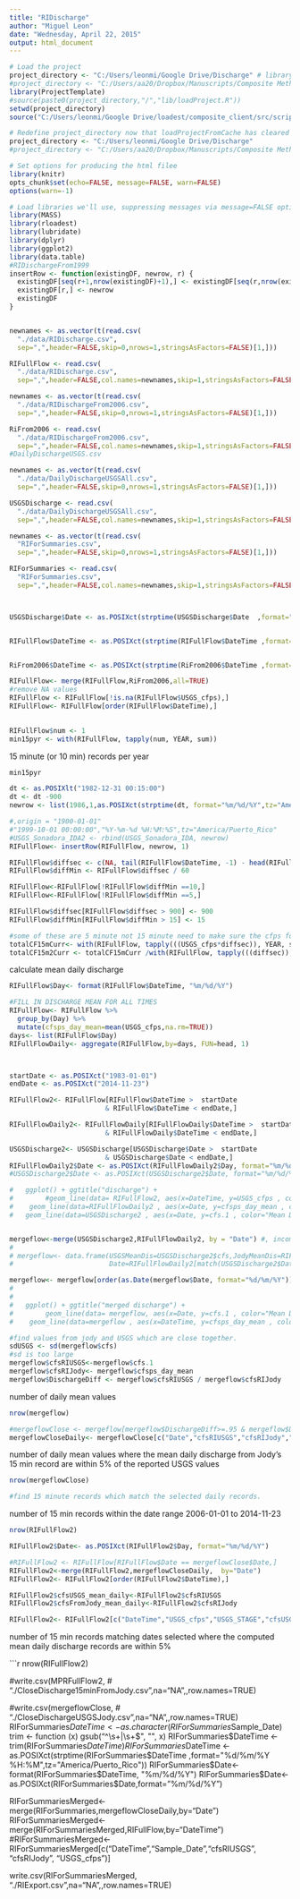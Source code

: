 ```yaml
---
title: "RIDischarge"
author: "Miguel Leon"
date: "Wednesday, April 22, 2015"
output: html_document
---
```



```r


# Load the project
project_directory <- "C:/Users/leonmi/Google Drive/Discharge" # library(devtools)
#project_directory <- "C:/Users/aa20/Dropbox/Manuscripts/Composite Method/composite_client"
library(ProjectTemplate)
#source(paste0(project_directory,"/","lib/loadProject.R"))
setwd(project_directory)
source("C:/Users/leonmi/Google Drive/loadest/composite_client/src/scripts/reportHelpers.R")

# Redefine project_directory now that loadProjectFromCache has cleared the old variable
project_directory <- "C:/Users/leonmi/Google Drive/Discharge" 
#project_directory <- "C:/Users/aa20/Dropbox/Manuscripts/Composite Method/composite_client"

# Set options for producing the html filee
library(knitr)
opts_chunk$set(echo=FALSE, message=FALSE, warn=FALSE)
options(warn=-1)

# Load libraries we'll use, suppressing messages via message=FALSE option to knitr chunk
library(MASS)
library(rloadest)
library(lubridate)
library(dplyr)
library(ggplot2)
library(data.table)
#RIDischargeFrom1999
insertRow <- function(existingDF, newrow, r) {
  existingDF[seq(r+1,nrow(existingDF)+1),] <- existingDF[seq(r,nrow(existingDF)),]
  existingDF[r,] <- newrow
  existingDF
}


newnames <- as.vector(t(read.csv(
  "./data/RIDischarge.csv",
  sep=",",header=FALSE,skip=0,nrows=1,stringsAsFactors=FALSE)[1,]))

RIFullFlow <- read.csv(
  "./data/RIDischarge.csv",
  sep=",",header=FALSE,col.names=newnames,skip=1,stringsAsFactors=FALSE)

newnames <- as.vector(t(read.csv(
  "./data/RIDischargeFrom2006.csv",
  sep=",",header=FALSE,skip=0,nrows=1,stringsAsFactors=FALSE)[1,]))

RiFrom2006 <- read.csv(
  "./data/RIDischargeFrom2006.csv",
  sep=",",header=FALSE,col.names=newnames,skip=1,stringsAsFactors=FALSE)
#DailyDischargeUSGS.csv

newnames <- as.vector(t(read.csv(
  "./data/DailyDischargeUSGSAll.csv",
  sep=",",header=FALSE,skip=0,nrows=1,stringsAsFactors=FALSE)[1,]))

USGSDischarge <- read.csv(
  "./data/DailyDischargeUSGSAll.csv",
  sep=",",header=FALSE,col.names=newnames,skip=1,stringsAsFactors=FALSE)

newnames <- as.vector(t(read.csv(
  "RIForSummaries.csv",
  sep=",",header=FALSE,skip=0,nrows=1,stringsAsFactors=FALSE)[1,]))

RIForSummaries <- read.csv(
  "RIForSummaries.csv",
  sep=",",header=FALSE,col.names=newnames,skip=1,stringsAsFactors=FALSE)



USGSDischarge$Date <- as.POSIXct(strptime(USGSDischarge$Date  ,format="%m/%d/%Y"))


RIFullFlow$DateTime <- as.POSIXct(strptime(RIFullFlow$DateTime ,format="%m/%d/%Y %H:%M",tz="America/Puerto_Rico"))


RiFrom2006$DateTime <- as.POSIXct(strptime(RiFrom2006$DateTime ,format="%m/%d/%Y %H:%M",tz="America/Puerto_Rico"))

RIFullFlow<- merge(RIFullFlow,RiFrom2006,all=TRUE)
#remove NA values 
RIFullFlow <- RIFullFlow[!is.na(RIFullFlow$USGS_cfps),]
RIFullFlow<- RIFullFlow[order(RIFullFlow$DateTime),]
  

RIFullFlow$num <- 1
min15pyr <- with(RIFullFlow, tapply(num, YEAR, sum))

```

15 minute (or 10 min) records per year

```r

min15pyr

dt <- as.POSIXlt("1982-12-31 00:15:00")
dt <- dt -900
newrow <- list(1986,1,as.POSIXct(strptime(dt, format="%m/%d/%Y",tz="America/Puerto_Rico")),NA,NA,1986,1) #%H:%M:%S

#,origin = "1900-01-01"
#"1999-10-01 00:00:00","%Y-%m-%d %H:%M:%S",tz="America/Puerto_Rico"
#USGS_Sonadora_IDA2 <- rbind(USGS_Sonadora_IDA, newrow)
RIFullFlow<- insertRow(RIFullFlow, newrow, 1)

RIFullFlow$diffsec <- c(NA, tail(RIFullFlow$DateTime, -1) - head(RIFullFlow$DateTime, -1))
RIFullFlow$diffMin <- RIFullFlow$diffsec / 60

RIFullFlow<-RIFullFlow[!RIFullFlow$diffMin ==10,]
RIFullFlow<-RIFullFlow[!RIFullFlow$diffMin ==5,]

RIFullFlow$diffsec[RIFullFlow$diffsec > 900] <- 900
RIFullFlow$diffMin[RIFullFlow$diffMin > 15] <- 15

#some of these are 5 minute not 15 minute need to make sure the cfps for each record represents the right amount of time. 
totalCF15mCurr<- with(RIFullFlow, tapply(((USGS_cfps*diffsec)), YEAR, sum))
totalCF15m2Curr <- totalCF15mCurr /with(RIFullFlow, tapply(((diffsec)), YEAR, sum))


```

calculate mean daily discharge

```r

RIFullFlow$Day<- format(RIFullFlow$DateTime, "%m/%d/%Y") 

#FILL IN DISCHARGE MEAN FOR ALL TIMES 
RIFullFlow<- RIFullFlow %>%
  group_by(Day) %>% 
  mutate(cfsps_day_mean=mean(USGS_cfps,na.rm=TRUE))
days<- list(RIFullFlow$Day)
RIFullFlowDaily<- aggregate(RIFullFlow,by=days, FUN=head, 1)



startDate <- as.POSIXct("1983-01-01") 
endDate <- as.POSIXct("2014-11-23")

RIFullFlow2<- RIFullFlow[RIFullFlow$DateTime >  startDate 
                        & RIFullFlow$DateTime < endDate,]

RIFullFlowDaily2<- RIFullFlowDaily[RIFullFlowDaily$DateTime >  startDate 
                        & RIFullFlowDaily$DateTime < endDate,]

USGSDischarge2<- USGSDischarge[USGSDischarge$Date >  startDate 
                        & USGSDischarge$Date < endDate,]
RIFullFlowDaily2$Date <- as.POSIXct(RIFullFlowDaily2$Day, format="%m/%d/%Y")
#USGSDischarge2$Date <- as.POSIXct(USGSDischarge2$Date, format="%m/%d/%Y")

#   ggplot() + ggtitle("discharge") + 
#        #geom_line(data= RIFullFlow2, aes(x=DateTime, y=USGS_cfps , color="Full flow from Jody"))+
#    geom_line(data=RIFullFlowDaily2 , aes(x=Date, y=cfsps_day_mean , color="Mean Daily Discharge calculated from Jody"),alpha=.5)+
#   geom_line(data=USGSDischarge2 , aes(x=Date, y=cfs.1 , color="Mean Daily Discharge USGS"),alpha=.5)


mergeflow<-merge(USGSDischarge2,RIFullFlowDaily2, by = "Date") #, incomparables
# 
# mergeflow<- data.frame(USGSMeanDis=USGSDischarge2$cfs,JodyMeanDis=RIFullFlowDaily2$cfsps_day_mean, 
#                        Date=RIFullFlowDaily2[match(USGSDischarge2$Date,RIFullFlowDaily2$Date),])

mergeflow<- mergeflow[order(as.Date(mergeflow$Date, format="%d/%m/%Y")),]
# 
# 
#   ggplot() + ggtitle("merged discharge") + 
#        geom_line(data= mergeflow, aes(x=Date, y=cfs.1 , color="Mean Daily Discharge USGS"))+
#    geom_line(data=mergeflow , aes(x=DateTime, y=cfsps_day_mean , color="Mean Daily Discharge"),alpha=.5)

#find values from jody and USGS which are close together. 
sdUSGS <- sd(mergeflow$cfs)
#sd is too large 
mergeflow$cfsRIUSGS<-mergeflow$cfs.1
mergeflow$cfsRIJody<- mergeflow$cfsps_day_mean
mergeflow$DischargeDiff <- mergeflow$cfsRIUSGS / mergeflow$cfsRIJody
```

number of daily mean values  

```r

nrow(mergeflow)

#mergeflowClose <- mergeflow[mergeflow$DischargeDiff>=.95 & mergeflow$DischargeDiff<=1.05,]
mergeflowCloseDaily<- mergeflowClose[c("Date","cfsRIUSGS","cfsRIJody","DischargeDiff")]
```

number of daily mean values where the mean daily discharge from Jody's 15 min record are within 5% of the reported USGS values  

```r

nrow(mergeflowClose)

#find 15 minute records which match the selected daily records. 
```

number of 15 min records within the date range  2006-01-01 to 2014-11-23


```r
nrow(RIFullFlow2)

RIFullFlow2$Date<- as.POSIXct(RIFullFlow2$Day, format="%m/%d/%Y")

#RIFullFlow2 <- RIFullFlow[RIFullFlow$Date == mergeflowClose$Date,]
RIFullFlow2<-merge(RIFullFlow2,mergeflowCloseDaily,  by="Date")
RIFullFlow2<- RIFullFlow2[order(RIFullFlow2$DateTime),]

RIFullFlow2$cfsUSGS_mean_daily<-RIFullFlow2$cfsRIUSGS
RIFullFlow2$cfsFromJody_mean_daily<-RIFullFlow2$cfsRIJody

RIFullFlow2<- RIFullFlow2[c("DateTime","USGS_cfps","USGS_STAGE","cfsUSGS_mean_daily","cfsFromJody_mean_daily")]

```

number of 15 min records matching dates selected where the computed mean daily discharge records are within 5% 


```r
nrow(RIFullFlow2)




#write.csv(MPRFullFlow2,
 #    "./CloseDischarge15minFromJody.csv",na="NA",,row.names=TRUE)

#write.csv(mergeflowClose,
#     "./CloseDischargeUSGSJody.csv",na="NA",,row.names=TRUE)
RIForSummaries$DateTime <- as.character(RIForSummaries$Sample_Date)
trim <- function (x) gsub("^\\s+|\\s+$", "", x)
RIForSummaries$DateTime <-trim(RIForSummaries$DateTime)
RIForSummaries$DateTime <- as.POSIXct(strptime(RIForSummaries$DateTime ,format="%d/%m/%Y %H:%M",tz="America/Puerto_Rico")) 
RIForSummaries$Date<- format(RIForSummaries$DateTime, "%m/%d/%Y") 
RIForSummaries$Date<- as.POSIXct(RIForSummaries$Date,format="%m/%d/%Y")

RIForSummariesMerged<- merge(RIForSummaries,mergeflowCloseDaily,by="Date")
RIForSummariesMerged<- merge(RIForSummariesMerged,RIFullFlow,by="DateTime")
#RIForSummariesMerged<- RIForSummariesMerged[c("DateTime","Sample_Date","cfsRIUSGS", "cfsRIJody", "USGS_cfps")]

write.csv(RIForSummariesMerged,
     "./RIExport.csv",na="NA",,row.names=TRUE)